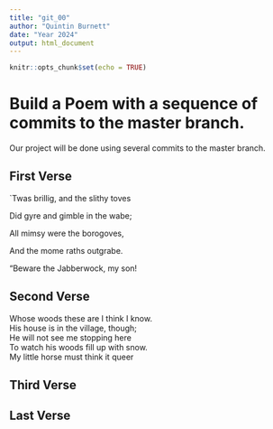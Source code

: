 ```yaml
---
title: "git_00"
author: "Quintin Burnett"
date: "Year 2024"
output: html_document
---
```


```r
knitr::opts_chunk$set(echo = TRUE)
```
# Build a Poem with a sequence of commits to the master branch.
Our project will be done using several commits to the master branch.
<!-- Do not modify or change any text in "!--" bracketed areas such as this --- these are instructions to
you, if you change any of this the git program will notice it and compromise your git merging strategy !-->

## First Verse 
<!--Put the first five lines of a poem by Lewis Carrol in this section!-->

`Twas brillig, and the slithy toves

Did gyre and gimble in the wabe;

All mimsy were the borogoves,

And the mome raths outgrabe.

“Beware the Jabberwock, my son!

## Second Verse
<!--Put the first five lines of a poem by Robert Frost here!-->  
Whose woods these are I think I know.  
His house is in the village, though;  
He will not see me stopping here  
To watch his woods fill up with snow.  
My little horse must think it queer  
  
## Third Verse
<!--Put the first two verses of The Walrus and the Carpenter here!-->

## Last Verse
<!--Put a short poem of your choice 8-20 lines,here!-->
